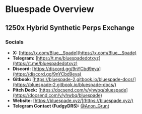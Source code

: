 # Bluespade Overview

## 1250x Hybrid Synthetic Perps Exchange

### Socials 
- **X:** [https://x.com/Blue__Spade](https://x.com/Blue__Spade)
- **Telegram:** [https://t.me/bluespadedotxyz](https://t.me/bluespadedotxyz)
- **Discord:** [https://discord.gg/9nYCbd9eya](https://discord.gg/9nYCbd9eya)
- **Gitbook:** [https://bluespade-2.gitbook.io/bluespade-docs/](https://bluespade-2.gitbook.io/bluespade-docs/)
- **Pitch Deck:** [https://docsend.com/v/yhwbq/bluespade](https://docsend.com/v/yhwbq/bluespade)
- **Website:** [https://bluespade.xyz/](https://bluespade.xyz/)
- **Telegram Contact (FudgyDRS):** [@Anon_Grunt](https://t.me/Anon_Grunt)
